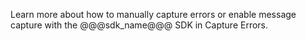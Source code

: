 Learn more about how to manually capture errors or enable message capture with the @@@sdk_name@@@ SDK in Capture Errors.